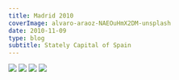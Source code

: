 ---
title: Madrid 2010
coverImage: alvaro-araoz-NAEOuHmX2DM-unsplash
date: 2010-11-09
type: blog
subtitle: Stately Capital of Spain
---

<Image src="MadridCityHall"  />
 <TextCollapse src="MadridCityHall" />
 <Image src="MadridMetropolis"  />
 <TextCollapse src="MadridMetropolis" />
 <Image src="ItsALiving"  />
 <TextCollapse src="ItsALiving" />
<Image src="MadridKaty"  />
 <TextCollapse src="MadridKaty" />

 

